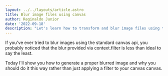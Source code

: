 ---
layout: ../../layouts/article.astro
title: Blur image files using canvas
author: Reginaldo Junior
date: '2022-09-18'
description: "Let's learn how to transform and blur image files using the Canvas API, that's not your typical context.filter = blur(10px) tutorial"
---

If you've ever tried to blur images using the standard canvas api, you probably noticed that the blur provided
via context.filter is less than ideal to say the least.

Today I'll show you how to generate a proper blurred image and why you should do it this way rather than
just applying a filter to your canvas canvas.